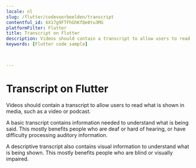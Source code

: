 ```yaml
---
locale: nl
slug: /flutter/codevoorbeelden/transcript
contentful_id: 6X17g9FTFhGhKfQe0tu3MG
platformFilter: Flutter
title: Transcript on Flutter
description: Videos should contain a transcript to allow users to read what is shown in media, such as a video or podcast.
keywords: [Flutter code sample]


	
---
```


# Transcript on Flutter

Videos should contain a transcript to allow users to read what is shown in media, such as a video or podcast.

A basic transcript contains information needed to understand what is being said. This mostly benefits people who are deaf or hard of hearing, or have difficulty processing auditory information.

A descriptive transcript also contains visual information to understand what is being shown. This mostly benefits people who are blind or visually impaired.

<CodeSample id="media-transcript" locale="nl" platform="flutter"/>